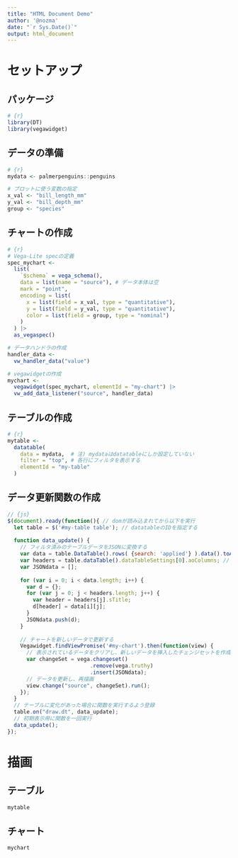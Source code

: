 ```yaml
---
title: "HTML Document Demo"
author: '@nozma'
date: "`r Sys.Date()`"
output: html_document
---
```


# セットアップ

## パッケージ

```r
# {r}
library(DT)
library(vegawidget)
```

## データの準備

```r
# {r}
mydata <- palmerpenguins::penguins

# プロットに使う変数の指定
x_val <- "bill_length_mm"
y_val <- "bill_depth_mm"
group <- "species"
```

## チャートの作成

```r
# {r}
# Vega-Lite specの定義
spec_mychart <-
  list(
    `$schema` = vega_schema(),
    data = list(name = "source"), # データ本体は空
    mark = "point",
    encoding = list(
      x = list(field = x_val, type = "quantitative"),
      y = list(field = y_val, type = "quantitative"),
      color = list(field = group, type = "nominal")
    )
  ) |> 
  as_vegaspec()

# データハンドラの作成
handler_data <-
  vw_handler_data("value")

# vegawidgetの作成
mychart <-
  vegawidget(spec_mychart, elementId = "my-chart") |> 
  vw_add_data_listener("source", handler_data)
```

## テーブルの作成

```r
# {r}
mytable <- 
  datatable(
    data = mydata,  # 注) mydataはdatatableにしか設定していない
    filter = "top", # 各行にフィルタを表示する
    elementId = "my-table"
  ) 
```

## データ更新関数の作成

```js
// {js}
$(document).ready(function(){ // domが読み込まれてから以下を実行
  let table = $('#my-table table'); // datatableのIDを指定する
  
  function data_update() {
    // フィルタ済みのテーブルデータをJSONに変換する
    var data = table.DataTable().rows( {search: 'applied'} ).data().toArray(); // 表示されているデータの取得
    var headers = table.dataTable().dataTableSettings[0].aoColumns; // テーブルヘッダの取得
    var JSONdata = [];
    
    for (var i = 0; i < data.length; i++) {
      var d = {};
      for (var j = 0; j < headers.length; j++) {
        var header = headers[j].sTitle;
        d[header] = data[i][j];
      }
      JSONdata.push(d);
    }
    
    // チャートを新しいデータで更新する
    Vegawidget.findViewPromise('#my-chart').then(function(view) {
      // 表示されているデータをクリアし、新しいデータを挿入したチェンジセットを作成
      var changeSet = vega.changeset() 
                          .remove(vega.truthy)
                          .insert(JSONdata);
      // データを更新し、再描画
      view.change("source", changeSet).run();
    });
  }
  // テーブルに変化があった場合に関数を実行するよう登録
  table.on("draw.dt", data_update);
  // 初期表示用に関数を一回実行
  data_update();
});
```

# 描画

## テーブル

```r
mytable
```

## チャート

```r
mychart
```

